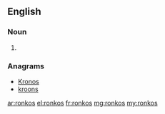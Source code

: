 ==English==

===Noun===
{{head|en}}

# {{plural of|ronko}}

===Anagrams===
* [[Kronos#English|Kronos]]
* [[kroons#English|kroons]]

[[ar:ronkos]]
[[el:ronkos]]
[[fr:ronkos]]
[[mg:ronkos]]
[[my:ronkos]]
